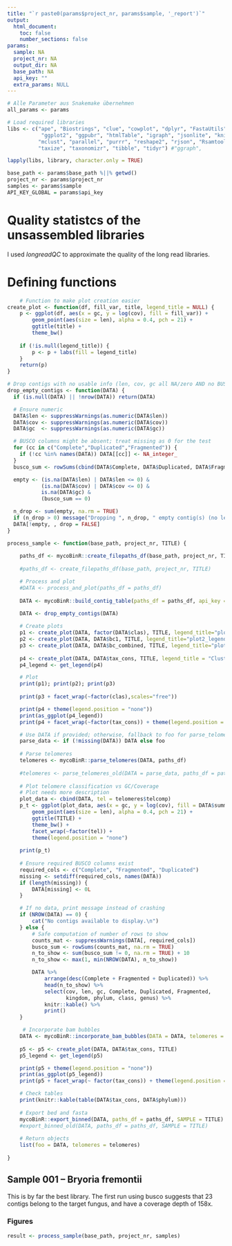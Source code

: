 ```yaml
---
title: "`r paste0(params$project_nr, params$sample, '_report')`"
output:
  html_document:
    toc: false
    number_sections: false
params:
  sample: NA
  project_nr: NA
  output_dir: NA
  base_path: NA
  api_key: ""
  extra_params: NULL
---
```


```r
# Alle Parameter aus Snakemake übernehmen
all_params <- params

# Load required libraries
libs <- c("ape", "Biostrings", "clue", "cowplot", "dplyr", "FastaUtils",
           "ggplot2", "ggpubr", "htmlTable", "igraph", "jsonlite", "knitr",
          "mclust", "parallel", "purrr", "reshape2", "rjson", "Rsamtools", "stargazer",
          "taxize", "taxonomizr", "tibble", "tidyr") #"ggraph",

lapply(libs, library, character.only = TRUE)

base_path <- params$base_path %||% getwd()
project_nr <- params$project_nr
samples <- params$sample
API_KEY_GLOBAL = params$api_key
```


# Quality statistcs of the unsassembled libraries

I used *longreadQC* to approximate the quality of the long read libraries.



# Defining functions
```r
    # Function to make plot creation easier
create_plot <- function(df, fill_var, title, legend_title = NULL) {
    p <- ggplot(df, aes(x = gc, y = log(cov), fill = fill_var)) +
        geom_point(aes(size = len), alpha = 0.4, pch = 21) +
        ggtitle(title) +
        theme_bw()
        
    if (!is.null(legend_title)) {
        p <- p + labs(fill = legend_title)
    }
    return(p)
}

# Drop contigs with no usable info (len, cov, gc all NA/zero AND no BUSCO counts)
drop_empty_contigs <- function(DATA) {
  if (is.null(DATA) || !nrow(DATA)) return(DATA)

  # Ensure numeric
  DATA$len <- suppressWarnings(as.numeric(DATA$len))
  DATA$cov <- suppressWarnings(as.numeric(DATA$cov))
  DATA$gc  <- suppressWarnings(as.numeric(DATA$gc))

  # BUSCO columns might be absent; treat missing as 0 for the test
  for (cc in c("Complete","Duplicated","Fragmented")) {
    if (!cc %in% names(DATA)) DATA[[cc]] <- NA_integer_
  }
  busco_sum <- rowSums(cbind(DATA$Complete, DATA$Duplicated, DATA$Fragmented), na.rm = TRUE)

  empty <- (is.na(DATA$len) | DATA$len <= 0) &
           (is.na(DATA$cov) | DATA$cov <= 0) &
           is.na(DATA$gc) &
           (busco_sum == 0)

  n_drop <- sum(empty, na.rm = TRUE)
  if (n_drop > 0) message("Dropping ", n_drop, " empty contig(s) (no len/cov/gc and no BUSCO).")
  DATA[!empty, , drop = FALSE]
}
```

```r
process_sample <- function(base_path, project_nr, TITLE) {
    
    paths_df <- mycoBinR::create_filepaths_df(base_path, project_nr, TITLE)
    
    #paths_df <- create_filepaths_df(base_path, project_nr, TITLE)

    # Process and plot
    #DATA <- process_and_plot(paths_df = paths_df)
    
    DATA <- mycoBinR::build_contig_table(paths_df = paths_df, api_key = API_KEY_GLOBAL)

    DATA <- drop_empty_contigs(DATA)
    
    # Create plots
    p1 <- create_plot(DATA, factor(DATA$clas), TITLE, legend_title="plot1_legend")
    p2 <- create_plot(DATA, DATA$bc1, TITLE, legend_title="plot2_legend")
    p3 <- create_plot(DATA, DATA$bc_combined, TITLE, legend_title="plot3_legend")
        
    p4 <- create_plot(DATA, DATA$tax_cons, TITLE, legend_title = "Cluster")
    p4_legend <- get_legend(p4)

    # Plot
    print(p1); print(p2); print(p3)
    
    print(p3 + facet_wrap(~factor(clas),scales="free"))

    print(p4 + theme(legend.position = "none"))
    print(as_ggplot(p4_legend))
    print(p4 + facet_wrap(~factor(tax_cons)) + theme(legend.position = "none"))

    # Use DATA if provided; otherwise, fallback to foo for parse_telomeres
    parse_data <- if (!missing(DATA)) DATA else foo
    
    # Parse telomeres
    telomeres <- mycoBinR::parse_telomeres(DATA, paths_df)
  
    #telomeres <- parse_telomeres_old(DATA = parse_data, paths_df = paths_df)
    
    # Plot telomere classification vs GC/Coverage
    # Plot needs more description
    plot_data <- cbind(DATA, tel = telomeres$telcomp)
    p_t <- ggplot(plot_data, aes(x = gc, y = log(cov), fill = DATA$summ_class)) +
        geom_point(aes(size = len), alpha = 0.4, pch = 21) +
        ggtitle(TITLE) +
        theme_bw() +
        facet_wrap(~factor(tel)) +
        theme(legend.position = "none")
    
    print(p_t)
    
    # Ensure required BUSCO columns exist
    required_cols <- c("Complete", "Fragmented", "Duplicated")
    missing <- setdiff(required_cols, names(DATA))
    if (length(missing)) {
        DATA[missing] <- 0L
    }

    # If no data, print message instead of crashing
    if (NROW(DATA) == 0) {
        cat("No contigs available to display.\n")
    } else {
        # Safe computation of number of rows to show
        counts_mat <- suppressWarnings(DATA[, required_cols])
        busco_sum <- rowSums(counts_mat, na.rm = TRUE)
        n_to_show <- sum(busco_sum != 0, na.rm = TRUE) + 10
        n_to_show <- max(1, min(NROW(DATA), n_to_show))

        DATA %>%
            arrange(desc(Complete + Fragmented + Duplicated)) %>%
            head(n_to_show) %>%
            select(cov, len, gc, Complete, Duplicated, Fragmented,
                   kingdom, phylum, class, genus) %>%
            knitr::kable() %>%
            print()
    }

     # Incorporate bam bubbles
    DATA <- mycoBinR::incorporate_bam_bubbles(DATA = DATA, telomeres = telomeres, paths_df = paths_df)
  
    p5 <- p5 <- create_plot(DATA, DATA$tax_cons, TITLE)
    p5_legend <- get_legend(p5)

    print(p5 + theme(legend.position = "none"))
    print(as_ggplot(p5_legend))
    print(p5 + facet_wrap(~ factor(tax_cons)) + theme(legend.position = "none"))

    # Check tables
    print(knitr::kable(table(DATA$tax_cons, DATA$phylum)))
    
    # Export bed and fasta
    mycoBinR::export_binned(DATA, paths_df = paths_df, SAMPLE = TITLE) 
    #export_binned_old(DATA, paths_df = paths_df, SAMPLE = TITLE) 
    
    # Return objects
    list(foo = DATA, telomeres = telomeres)
    
}
```
## Sample 001 – Bryoria fremontii


This is by far the best library. The first run using busco suggests that 23 contigs belong to the target fungus, and have a coverage depth  of 158x.


### Figures

```r
result <- process_sample(base_path, project_nr, samples)
```

